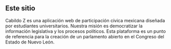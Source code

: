 ## Este sitio

Cabildo Z es una aplicación web de participación cívica mexicana diseñada por estudiantes universitarios. Nuestra misión es democratizar la información legislativa y los procesos políticos. Esta plataforma es un punto de referencia para la creación de un parlamento abierto en el Congreso del Estado de Nuevo León.
